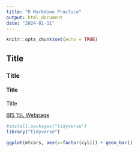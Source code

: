 ```yaml
---
title: "R Markdown Practice"
output: html_document
date: "2024-01-11"
---
```


```r
knitr::opts_chunk$set(echo = TRUE)
```

## Title
### Title
#### Title
Title

[BIS 15L Webpage](https://jmledford3115.github.io/datascibiol/)

```r
#install.packages("tidyverse")
library("tidyverse")
```

```r
ggplot(mtcars, aes(x=factor(cyl))) + geom_bar()
```

